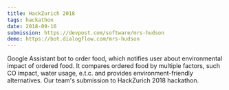 ```yaml
---
title: HackZurich 2018
tags: hackathon
date: 2018-09-16
submission: https://devpost.com/software/mrs-hudson
demo: https://bot.dialogflow.com/mrs-hudson
---
```


Google Assistant bot to order food, which notifies user about environmental impact of ordered food.
It compares ordered food by multiple factors, such CO impact, water usage, e.t.c. and provides environment-friendly alternatives.
Our team's submission to HackZurich 2018 hackathon.

